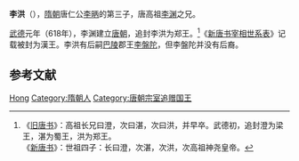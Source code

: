 {{Otheruses|李洪}}
'''李洪'''（{{bd|?||?|}}），[[隋朝|隋朝]]唐仁公[[李昞_(北周)|李昞]]的第三子，唐高祖[[李渊|李渊]]之兄。

[[武德|武德]]元年（618年），李渊建立[[唐朝|唐朝]]，追封李洪为郑王。<ref>《[[旧唐书|旧唐书]]》：高祖长兄曰澄，次曰湛，次曰洪，并早卒。武德初，追封澄为梁王，湛为蜀王，洪为郑王。<br />《[[新唐书|新唐书]]》：世祖四子：长曰澄，次湛，次洪，次高祖神尧皇帝。</ref>《[[新唐书宰相世系表|新唐书宰相世系表]]》记载被封为漢王。李洪有后嗣[[巴陵|巴陵]]郡王[[李盤陀|李盤陀]]，但李盤陀并没有后裔。

== 参考文献 ==
{{reflist}}

{{隋朝人小作品}}

{{Authority control}}
{{DEFAULTSORT:Li李}}
[[Category:李姓|Hong]]
[[Category:隋朝人|Category:隋朝人]]
[[Category:唐朝宗室追赠国王|Category:唐朝宗室追赠国王]]